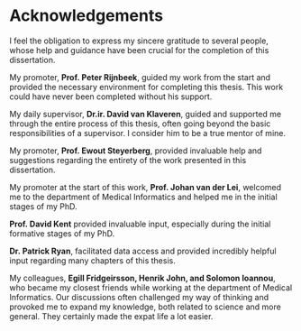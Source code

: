 \pagestyle{fancy}
# Acknowledgements {.unnumbered}

I feel the obligation to express my sincere gratitude to several people, whose
help and guidance have been crucial for the completion of this dissertation.\newline

My promoter, **Prof. Peter Rijnbeek**, guided my work from the start and
provided the necessary environment for completing this thesis. This work could
have never been completed without his support.\newline

My daily supervisor, **Dr.ir. David van Klaveren**, guided and supported me through
the entire process of this thesis, often going beyond the basic responsibilities
of a supervisor. I consider him to be a true mentor of mine.\newline

My promoter, **Prof. Ewout Steyerberg**, provided invaluable help and
suggestions regarding the entirety of the work presented in this
dissertation.\newline

My promoter at the start of this work, **Prof. Johan van der Lei**, welcomed me
to the department of Medical Informatics and helped me in the initial stages of
my PhD.\newline

**Prof. David Kent** provided invaluable input, especially during the initial formative stages of my PhD.\newline

**Dr. Patrick Ryan**, facilitated data access and provided incredibly helpful
input regarding many chapters of this thesis.\newline

My colleagues, **Egill Fridgeirsson, Henrik John, and Solomon Ioannou**, who
became my closest friends while working at the department of Medical
Informatics. Our discussions often challenged my way of thinking and provoked me
to expand my knowledge, both related to science and more general. They certainly
made the expat life a lot easier.

\clearpage\null\pagestyle{empty}

